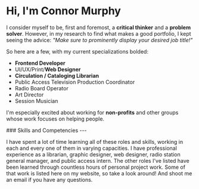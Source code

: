 
# Hi, I'm Connor Murphy

I consider myself to be, first and foremost, a **critical thinker**
and a **problem solver**. However, in my research to find what makes
a good portfolio, I kept seeing the advice: _"Make sure to prominently
display your desired job title!"_

So here are a few, with my current specializations bolded:

- **Frontend Developer**
- UI/UX/Print/**Web Designer**
- **Circulation / Cataloging Librarian**
- Public Access Television Production Coordinator
- Radio Board Operator
- Art Director
- Session Musician

I'm especially excited about working for **non-profits** and other
groups whose work focuses on helping people.

<Container fluid className='bg-light pb-2 pt-3 px-5 my-4'>
### Skills and Competencies
---

<Skills variant='plain' />
</Container>

I have spent a lot of time learning all of these roles and skills,
working in each and every one of them in varying capacities. I
have professional experience as a librarian, graphic designer, web
designer, radio station general manager, and public access intern. The other roles I've listed
have been learned through countless hours of personal project work.
Some of that work is listed here on my website, so take a look around!
And shoot me an email if you have any questions.
